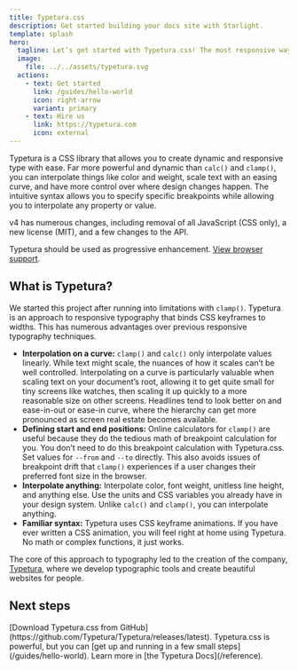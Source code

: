```yaml
---
title: Typetura.css
description: Get started building your docs site with Starlight.
template: splash
hero:
  tagline: Let’s get started with Typetura.css! The most responsive way to style text on your website.
  image:
    file: ../../assets/typetura.svg
  actions:
    - text: Get started
      link: /guides/hello-world
      icon: right-arrow
      variant: primary
    - text: Hire us
      link: https://typetura.com
      icon: external
---
```



Typetura is a CSS library that allows you to create dynamic and responsive type with ease. Far more powerful and dynamic than `calc()` and `clamp()`, you can interpolate things like color and weight, scale text with an easing curve, and have more control over where design changes happen. The intuitive syntax allows you to specify specific breakpoints while allowing you to interpolate any property or value.

v4 has numerous changes, including removal of all JavaScript (CSS only), a new license (MIT), and a few changes to the API.

Typetura should be used as progressive enhancement. [View browser support](https://caniuse.com/mdn-css_at-rules_property).

## What is Typetura?

We started this project after running into limitations with `clamp()`. Typetura is an approach to responsive typography that binds CSS keyframes to widths. This has numerous advantages over previous responsive typography techniques.

- **Interpolation on a curve:** `clamp()` and `calc()` only interpolate values linearly. While text might scale, the nuances of how it scales can’t be well controlled. Interpolating on a curve is particularly valuable when scaling text on your document’s root, allowing it to get quite small for tiny screens like watches, then scaling it up quickly to a more reasonable size on other screens. Headlines tend to look better on and ease-in-out or ease-in curve, where the hierarchy can get more pronounced as screen real estate becomes available.
- **Defining start and end positions:** Online calculators for `clamp()` are useful because they do the tedious math of breakpoint calculation for you. You don’t need to do this breakpoint calculation with Typetura.css. Set values for `--from` and `--to` directly. This also avoids issues of breakpoint drift that `clamp()` experiences if a user changes their preferred font size in the browser.
- **Interpolate anything:** Interpolate color, font weight, unitless line height, and anything else. Use the units and CSS variables you already have in your design system. Unlike `calc()` and `clamp()`, you can interpolate anything.
- **Familiar syntax:** Typetura uses CSS keyframe animations. If you have ever written a CSS animation, you will feel right at home using Typetura. No math or complex functions, it just works.

The core of this approach to typography led to the creation of the company, [Typetura](https://typetura.com), where we develop typographic tools and create beautiful websites for people.

## Next steps

<CardGrid stagger>
	<Card title="Download Typeutra.css" icon="add-document">
		[Download Typetura.css from GitHub](https://github.com/Typetura/Typetura/releases/latest).
	</Card>
	<Card title="Get up and running" icon="rocket">
		Typetura.css is powerful, but you can [get up and running in a few small steps](/guides/hello-world).
	</Card>
	<Card title="Read our documentation" icon="open-book">
		Learn more in [the Typetura Docs](/reference).
	</Card>
</CardGrid>
